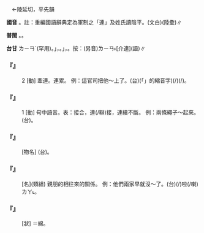 
=={{ruby|連|ㄌㄧㄢ}}==

　←陵延切，平先韻{{ruby|＝|ㄌㄧㄢˊ}}

'''國音''' {{ruby|(語)|ㄌㄧㄢ}}。註：重編國語辭典定為軍制之「連」及姓氏讀陰平。{{ruby|←|ㄌㄧㄢˊ}}(文白)(陸彙)∥

'''普閩''' {{ruby|(文)|ㄌㄧㄢˊ}}。{{ruby|(白)|ㄋㄧˊ}}。

'''台甘''' <rt>ㄌㄧㄢˊ</rt>{{ruby|。|ㄌㄧㄢˋ}}(罕用)。{{ruby|「|ㄋㄧˊ}}」，{{ruby|黃|ㆭˊ}}{{ruby|連|ㄋㄧˊ}}。{{ruby|「|ㄌㄧㆰˊ}}」，{{ruby|連|ㄌㄧㆰˊ}}{{ruby|鞭|ㄅㆪ}}。按：(另音)<rt>ㄌㄧㄢ˫</rt>[介連](語)∥

    

==='''『{{ruby|連|ㄌㄧㄢ}}』'''===
:2  [動] 牽連。連累。 例：這官司把他～上了。(台){{ruby|<mark>&#xffb50;</mark>|ㄐㄧㆵ}}(「{{ruby|此|ㄐㄧˋ}}{{ruby|一|ㄐㄧㆵ ͘}}」的縮音字)(/{{ruby|此|ㄐㄧㆵ}}){{ruby|個|ㆤˊ}}{{ruby|官|ㄍㄨㆩ}}{{ruby|司|ㄒㄧ}}{{ruby|牽|ㄎㄢ}}{{ruby|連|ㄌㄧㄢˊ}}{{ruby|著|ㄉㄧㄜㆷ ͘}}{{ruby|伊|·ㄧ}}(/{{ruby|伊|ㄧ}}{{ruby|有|ㄨ˫}}{{ruby|牽|ㄎㄢ}}{{ruby|連|ㄌㄧㄢˊ}}{{ruby|著|ㄉㄧㄜㆷ ͘}})。
    

==='''『{{ruby|連|ㄌㄧㄢ}}』'''===
:1  [動] 句中語音。表：接合，連(/聯)接，連續不斷。 例：兩條繩子～起來。(台){{ruby|兩|ㄋㆭ˫}}{{ruby|條|ㄉㄧㄠˊ}}{{ruby|索|ㄙㄜㆷ}}{{ruby|仔|ㄚ}}{{ruby|共|ㄍㄚ˫}}{{ruby|接|ㄐㄧㄚㆴ}}{{ruby|起|·ㄎㄧˋ}}{{ruby|來|·ㄌㄞˊ}}。
    

==='''『{{ruby|連|ㄌㄧㄢ}}{{ruby|兒|ㄦ}}{{ruby|繩|ㄕㄥˊ}}』'''===
: [物名] (台){{ruby|真|ㄐㄧㄣ}}{{ruby|勇|ㄧㆲˋ}}{{ruby|丌|ㆤ}}{{ruby|麻|ㄇㄨㄚˊ}}{{ruby|索|ㄙㄜㆷ}}。
    

==='''『{{ruby|連|ㄌㄧㄢ}}{{ruby|屬|ㄕㄨˇ}}』'''===
: [名](類組) 親朋的相往來的關係。 例：他們兩家早就沒～了。(台){{ruby|<mark>&#xffad9;</mark>|ㄧㄣ}}{{ruby|兩|ㄋㆭ˫}}{{ruby|家|ㄍㆤ}}{{ruby|早|ㄗㄚˋ}}{{ruby|著|ㄉㄧㄜㆷ}}(/{{ruby|都|ㄉㄜ˫}}){{ruby|無|ㆠㄜˊ}}{{ruby|往|ㆲˋ}}{{ruby|來|ㄌㄞˊ}}啦(/喇)<rt>ㄌㄚ˪</rt>。
    

==='''『{{ruby|連|ㄌㄧㄢ}}{{ruby|綿|ㄇㄧㄢˊ}}』'''===
: [狀] ＝{{ruby|聯|ㄌㄧㄢˊ}}綿。
    
